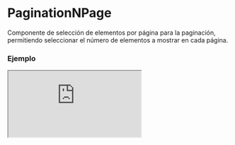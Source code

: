 # PaginationNPage

Componente de selección de elementos por página para la paginación, permitiendo seleccionar el número de elementos a mostrar en cada página.


### Ejemplo

<Iframe minHeightIframe="30dvh" src="https://fenextjs-component-storybook.vercel.app/iframe.html?args=&id=pagination-paginationnpage--index&viewMode=story" />

### Importacion

Para importar el componente PaginationNPage, se puede hacer desde fenextjs

```tsx copy
import { PaginationNPage } from "fenextjs";
```

### Parametros

| Parametro | Tipo | Requerido | Default | Descripcion |
| --------- | ---- | --------- | ------- | ----------- |
| className | string | no | '' | Clase CSS para el contenedor principal del componente de paginación. |
| defaultValue | string \| number | no |  | Valor por defecto de la opción seleccionada en el menú desplegable. |
| listNpage | Array\<\{ id: string \| number; text: string \}\> | no | [\{ id: "10", text: "10" \}, \{ id: "20", text: "20" \}, \{ id: "50", text: "50" \}, \{ id: "100", text: "100" \}, \{ id: "all", text: "All" \}] | Lista de opciones para el número de elementos por página que se puede seleccionar. |
| onChangeNPage | (value: string \| number) =\> void | no |  | Función de callback que se llama cuando cambia la opción seleccionada en el menú desplegable. |

### Storybook

Para ver el storybook del componente lo puede hacer con este [link](https://fenextjs-component-storybook.vercel.app/?path=/story/pagination-paginationnpage--index)

### Usos

- Componente de selección de número de elementos por página con valor por defecto de 20

```tsx copy
<PaginationNPage defaultValue="20" />
```

- Componente de selección de número de elementos por página con clases personalizadas

```tsx copy
<PaginationNPage className="custom-pagination-class" />
```

- Componente con callback en cambio de selección

```tsx copy
<PaginationNPage onChangeNPage={(value) => console.log('Elementos por página:', value)} />
```

